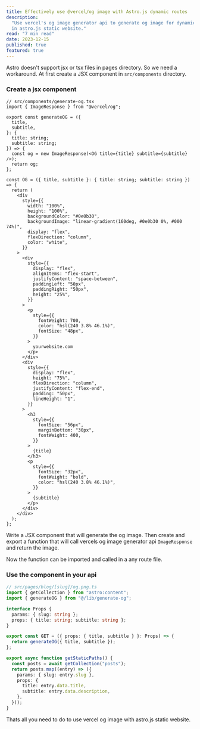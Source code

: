 ```yaml
---
title: Effectively use @vercel/og image with Astro.js dynamic routes
description:
  "Use vercel's og image generator api to generate og image for dynamic routes
  in astro.js static website."
read: "7 min read"
date: 2023-12-15
published: true
featured: true
---
```


Astro doesn't support jsx or tsx files in pages directory. So we need a
workaround. At first create a JSX component in `src/components` directory.

### Create a jsx component

```tsx
// src/components/generate-og.tsx
import { ImageResponse } from "@vercel/og";

export const generateOG = ({
  title,
  subtitle,
}: {
  title: string;
  subtitle: string;
}) => {
  const og = new ImageResponse(<OG title={title} subtitle={subtitle} />);
  return og;
};

const OG = ({ title, subtitle }: { title: string; subtitle: string }) => {
  return (
    <div
      style={{
        width: "100%",
        height: "100%",
        backgroundColor: "#0e0b30",
        backgroundImage: "linear-gradient(160deg, #0e0b30 0%, #000 74%)",
        display: "flex",
        flexDirection: "column",
        color: "white",
      }}
    >
      <div
        style={{
          display: "flex",
          alignItems: "flex-start",
          justifyContent: "space-between",
          paddingLeft: "50px",
          paddingRight: "50px",
          height: "25%",
        }}
      >
        <p
          style={{
            fontWeight: 700,
            color: "hsl(240 3.8% 46.1%)",
            fontSize: "48px",
          }}
        >
          yourwebsite.com
        </p>
      </div>
      <div
        style={{
          display: "flex",
          height: "75%",
          flexDirection: "column",
          justifyContent: "flex-end",
          padding: "50px",
          lineHeight: "1",
        }}
      >
        <h3
          style={{
            fontSize: "56px",
            marginBottom: "30px",
            fontWeight: 400,
          }}
        >
          {title}
        </h3>
        <p
          style={{
            fontSize: "32px",
            fontWeight: "bold",
            color: "hsl(240 3.8% 46.1%)",
          }}
        >
          {subtitle}
        </p>
      </div>
    </div>
  );
};
```

Write a JSX component that will generate the og image. Then create and export a
function that will call vercels og image generator api `ImageResponse` and
return the image.

Now the function can be imported and called in a any route file.

### Use the component in your api

```ts
// src/pages/blog/[slug]/og.png.ts
import { getCollection } from "astro:content";
import { generateOG } from "@/lib/generate-og";

interface Props {
  params: { slug: string };
  props: { title: string; subtitle: string };
}

export const GET = ({ props: { title, subtitle } }: Props) => {
  return generateOG({ title, subtitle });
};

export async function getStaticPaths() {
  const posts = await getCollection("posts");
  return posts.map((entry) => ({
    params: { slug: entry.slug },
    props: {
      title: entry.data.title,
      subtitle: entry.data.description,
    },
  }));
}
```

Thats all you need to do to use vercel og image with astro.js static website.
